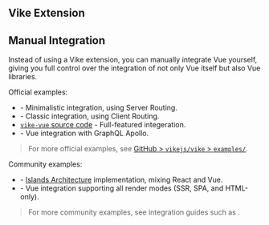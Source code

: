 
## Vike Extension

<UseUiFrameworkVikeExtensionHint uiFrameworkName="Vue" noQuote={true} />


## Manual Integration

Instead of using a Vike extension, you can manually integrate Vue yourself, giving you full control over the integration of not only Vue itself but also Vue libraries.

Official examples:
 - <Link href="/examples/vue/" /> - Minimalistic integration, using <Link href="/server-routing">Server Routing</Link>.
 - <Link href="/boilerplates/boilerplate-vue/" /> - Classic integration, using <Link href="/client-routing">Client Routing</Link>.
 - [`vike-vue` source code](https://github.com/vikejs/vike-vue/tree/main/packages/vike-vue) - Full-featured integeration.
 - <Link href="/examples/graphql-apollo-vue/" /> - Vue integration with GraphQL Apollo.

> For more official examples, see [GitHub > `vikejs/vike` > `examples/`](https://github.com/vikejs/vike/tree/main/examples).

Community examples:
 - <Example timestamp="2023.12" repo="luisfloat/vike-island-example" /> - [Islands Architecture](https://jasonformat.com/islands-architecture/) implementation, mixing React and Vue.
 - <Example timestamp="2022.08" repo="AaronBeaudoin/vite-plugin-ssr-example" /> - Vue integration supporting all <Link href="/render-modes">render modes</Link> (SSR, SPA, and HTML-only).

> For more community examples, see integration guides such as <Link href="/vue-query" />.
